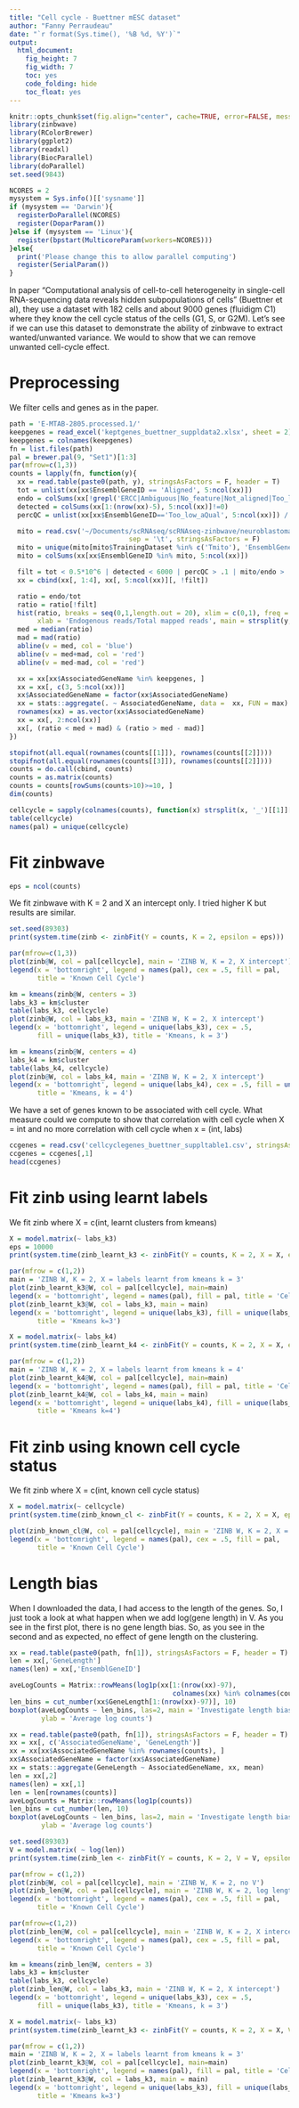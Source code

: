 ```yaml
---
title: "Cell cycle - Buettner mESC dataset"
author: "Fanny Perraudeau"
date: "`r format(Sys.time(), '%B %d, %Y')`"
output: 
  html_document: 
    fig_height: 7
    fig_width: 7
    toc: yes
    code_folding: hide
    toc_float: yes
---
```


```r
knitr::opts_chunk$set(fig.align="center", cache=TRUE, error=FALSE, message=FALSE, warning=TRUE)
library(zinbwave)
library(RColorBrewer)
library(ggplot2)
library(readxl)
library(BiocParallel)
library(doParallel)
set.seed(9843)
```

```r
NCORES = 2
mysystem = Sys.info()[['sysname']]
if (mysystem == 'Darwin'){
  registerDoParallel(NCORES)
  register(DoparParam())
}else if (mysystem == 'Linux'){
  register(bpstart(MulticoreParam(workers=NCORES)))
}else{
  print('Please change this to allow parallel computing')
  register(SerialParam())
}
```


In paper "Computational analysis of cell-to-cell heterogeneity in single-cell RNA-sequencing data reveals hidden subpopulations of cells" (Buettner et al), they use a dataset with 182 cells and about 9000 genes (fluidigm C1) where they know the cell cycle status of the cells (G1, S, or G2M). Let's see if we can use this dataset to demonstrate the ability of zinbwave to extract wanted/unwanted variance. We would to show that we can remove unwanted cell-cycle effect.

# Preprocessing

We filter cells and genes as in the paper.

```r
path = 'E-MTAB-2805.processed.1/'
keepgenes = read_excel('keptgenes_buettner_suppldata2.xlsx', sheet = 2)
keepgenes = colnames(keepgenes)
fn = list.files(path)
pal = brewer.pal(9, "Set1")[1:3]
par(mfrow=c(1,3))
counts = lapply(fn, function(y){
  xx = read.table(paste0(path, y), stringsAsFactors = F, header = T)
  tot = unlist(xx[xx$EnsemblGeneID == 'Aligned', 5:ncol(xx)])
  endo = colSums(xx[!grepl('ERCC|Ambiguous|No_feature|Not_aligned|Too_low_aQual|Aligned', xx$EnsemblGeneID), 5:ncol(xx)])
  detected = colSums(xx[1:(nrow(xx)-5), 5:ncol(xx)]!=0)
  percQC = unlist(xx[xx$EnsemblGeneID=='Too_low_aQual', 5:ncol(xx)]) / tot

  mito = read.csv('~/Documents/scRNAseq/scRNAseq-zinbwave/neuroblastoma/data/Mouse.MitoCarta2.0.txt', header = T,
                              sep = '\t', stringsAsFactors = F)
  mito = unique(mito[mito$TrainingDataset %in% c('Tmito'), 'EnsemblGeneID'])
  mito = colSums(xx[xx$EnsemblGeneID %in% mito, 5:ncol(xx)])

  filt = tot < 0.5*10^6 | detected < 6000 | percQC > .1 | mito/endo > .15
  xx = cbind(xx[, 1:4], xx[, 5:ncol(xx)][, !filt])

  ratio = endo/tot
  ratio = ratio[!filt]
  hist(ratio, breaks = seq(0,1,length.out = 20), xlim = c(0,1), freq = F,
       xlab = 'Endogenous reads/Total mapped reads', main = strsplit(y, '_')[[1]][1])
  med = median(ratio)
  mad = mad(ratio)
  abline(v = med, col = 'blue')
  abline(v = med+mad, col = 'red')
  abline(v = med-mad, col = 'red')

  xx = xx[xx$AssociatedGeneName %in% keepgenes, ]
  xx = xx[, c(3, 5:ncol(xx))]
  xx$AssociatedGeneName = factor(xx$AssociatedGeneName)
  xx = stats::aggregate(. ~ AssociatedGeneName, data =  xx, FUN = max)
  rownames(xx) = as.vector(xx$AssociatedGeneName)
  xx = xx[, 2:ncol(xx)]
  xx[, (ratio < med + mad) & (ratio > med - mad)]
})

stopifnot(all.equal(rownames(counts[[1]]), rownames(counts[[2]])))
stopifnot(all.equal(rownames(counts[[3]]), rownames(counts[[2]])))
counts = do.call(cbind, counts)
counts = as.matrix(counts)
counts = counts[rowSums(counts>10)>=10, ]
dim(counts)
```

```r
cellcycle = sapply(colnames(counts), function(x) strsplit(x, '_')[[1]][1])
table(cellcycle)
names(pal) = unique(cellcycle)
```

# Fit zinbwave

```r
eps = ncol(counts)
```

We fit zinbwave with K = 2 and X an intercept only. I tried higher K but results are similar.
```r
set.seed(89303)
print(system.time(zinb <- zinbFit(Y = counts, K = 2, epsilon = eps)))
```


```r
par(mfrow=c(1,3))
plot(zinb@W, col = pal[cellcycle], main = 'ZINB W, K = 2, X intercept')
legend(x = 'bottomright', legend = names(pal), cex = .5, fill = pal,
       title = 'Known Cell Cycle')

km = kmeans(zinb@W, centers = 3)
labs_k3 = km$cluster
table(labs_k3, cellcycle)
plot(zinb@W, col = labs_k3, main = 'ZINB W, K = 2, X intercept')
legend(x = 'bottomright', legend = unique(labs_k3), cex = .5,
       fill = unique(labs_k3), title = 'Kmeans, k = 3')

km = kmeans(zinb@W, centers = 4)
labs_k4 = km$cluster
table(labs_k4, cellcycle)
plot(zinb@W, col = labs_k4, main = 'ZINB W, K = 2, X intercept')
legend(x = 'bottomright', legend = unique(labs_k4), cex = .5, fill = unique(labs_k4),
       title = 'Kmeans, k = 4')
```

We have a set of genes known to be associated with cell cycle. What measure could we compute to show that correlation with cell cycle when X = int and no more correlation with cell cycle when x = (int, labs)
```r
ccgenes = read.csv('cellcyclegenes_buettner_suppltable1.csv', stringsAsFactors = F)
ccgenes = ccgenes[,1]
head(ccgenes)
```

# Fit zinb using learnt labels
We fit zinb where X = c(int, learnt clusters from kmeans)
```r
X = model.matrix(~ labs_k3)
eps = 10000
print(system.time(zinb_learnt_k3 <- zinbFit(Y = counts, K = 2, X = X, epsilon = eps)))
```

```r
par(mfrow = c(1,2))
main = 'ZINB W, K = 2, X = labels learnt from kmeans k = 3'
plot(zinb_learnt_k3@W, col = pal[cellcycle], main=main)
legend(x = 'bottomright', legend = names(pal), fill = pal, title = 'Cell cycle')
plot(zinb_learnt_k3@W, col = labs_k3, main = main)
legend(x = 'bottomright', legend = unique(labs_k3), fill = unique(labs_k3),
       title = 'Kmeans k=3')
```

```r
X = model.matrix(~ labs_k4)
print(system.time(zinb_learnt_k4 <- zinbFit(Y = counts, K = 2, X = X, epsilon = eps)))
```

```r
par(mfrow = c(1,2))
main = 'ZINB W, K = 2, X = labels learnt from kmeans k = 4'
plot(zinb_learnt_k4@W, col = pal[cellcycle], main=main)
legend(x = 'bottomright', legend = names(pal), fill = pal, title = 'Cell cycle')
plot(zinb_learnt_k4@W, col = labs_k4, main = main)
legend(x = 'bottomright', legend = unique(labs_k4), fill = unique(labs_k4),
       title = 'Kmeans k=4')
```



# Fit zinb using known cell cycle status

We fit zinb where X = c(int, known cell cycle status)
```r
X = model.matrix(~ cellcycle)
print(system.time(zinb_known_cl <- zinbFit(Y = counts, K = 2, X = X, epsilon = eps)))
```
```r
plot(zinb_known_cl@W, col = pal[cellcycle], main = 'ZINB W, K = 2, X = known cell cycle status')
legend(x = 'bottomright', legend = names(pal), cex = .5, fill = pal,
       title = 'Known Cell Cycle')
```


# Length bias

When I downloaded the data, I had access to the length of the genes. So, I just took a look at what happen when we add log(gene length) in V. As you see in the first plot, there is no gene length bias. So, as you see in the second and as expected, no effect of gene length on the clustering.

```r
xx = read.table(paste0(path, fn[1]), stringsAsFactors = F, header = T)
len = xx[,'GeneLength']
names(len) = xx[,'EnsemblGeneID']

aveLogCounts = Matrix::rowMeans(log1p(xx[1:(nrow(xx)-97),
                                         colnames(xx) %in% colnames(counts)]))
len_bins = cut_number(xx$GeneLength[1:(nrow(xx)-97)], 10)
boxplot(aveLogCounts ~ len_bins, las=2, main = 'Investigate length bias - all genes',
        ylab = 'Average log counts')
```

```r
xx = read.table(paste0(path, fn[1]), stringsAsFactors = F, header = T)
xx = xx[, c('AssociatedGeneName', 'GeneLength')]
xx = xx[xx$AssociatedGeneName %in% rownames(counts), ]
xx$AssociatedGeneName = factor(xx$AssociatedGeneName)
xx = stats::aggregate(GeneLength ~ AssociatedGeneName, xx, mean)
len = xx[,2]
names(len) = xx[,1]
len = len[rownames(counts)]
aveLogCounts = Matrix::rowMeans(log1p(counts))
len_bins = cut_number(len, 10)
boxplot(aveLogCounts ~ len_bins, las=2, main = 'Investigate length bias',
        ylab = 'Average log counts')
```

```r
set.seed(89303)
V = model.matrix( ~ log(len))
print(system.time(zinb_len <- zinbFit(Y = counts, K = 2, V = V, epsilon = eps)))
```

```r
par(mfrow = c(1,2))
plot(zinb@W, col = pal[cellcycle], main = 'ZINB W, K = 2, no V')
plot(zinb_len@W, col = pal[cellcycle], main = 'ZINB W, K = 2, log length in V')
legend(x = 'bottomright', legend = names(pal), cex = .5, fill = pal,
       title = 'Known Cell Cycle')
```


```r
par(mfrow=c(1,2))
plot(zinb_len@W, col = pal[cellcycle], main = 'ZINB W, K = 2, X intercept')
legend(x = 'bottomright', legend = names(pal), cex = .5, fill = pal,
       title = 'Known Cell Cycle')

km = kmeans(zinb_len@W, centers = 3)
labs_k3 = km$cluster
table(labs_k3, cellcycle)
plot(zinb_len@W, col = labs_k3, main = 'ZINB W, K = 2, X intercept')
legend(x = 'bottomright', legend = unique(labs_k3), cex = .5,
       fill = unique(labs_k3), title = 'Kmeans, k = 3')
```

```r
X = model.matrix(~ labs_k3)
print(system.time(zinb_learnt_k3 <- zinbFit(Y = counts, K = 2, X = X, V=V, epsilon = eps)))
```

```r
par(mfrow = c(1,2))
main = 'ZINB W, K = 2, X = labels learnt from kmeans k = 3'
plot(zinb_learnt_k3@W, col = pal[cellcycle], main=main)
legend(x = 'bottomright', legend = names(pal), fill = pal, title = 'Cell cycle')
plot(zinb_learnt_k3@W, col = labs_k3, main = main)
legend(x = 'bottomright', legend = unique(labs_k3), fill = unique(labs_k3),
       title = 'Kmeans k=3')
```

